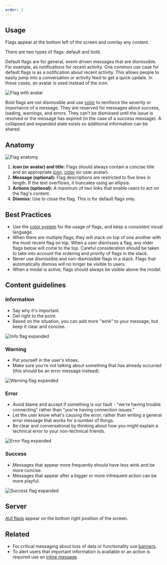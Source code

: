 ```yaml
---
order: 2
---
```


## Usage

Flags appear at the bottom left of the screen and overlay any content.

There are two types of flags: default and bold.

Default flags are for general, event-driven messages that are dismissible. For example, as notifications for recent activity. One common use case for default flags is as a notification about recent activity. This allows people to easily jump into a conversation or activity feed to get a quick update. In these cases, an avatar is used instead of the icon.

![Flag with avatar](../images/flag-avatar-attachment.png)

Bold flags are not dismissible and use [color](/foundations/color) to reinforce the severity or importance of a message. They are reserved for messages about success, loading, warnings, and errors. They can't be dismissed until the issue is resolved or the message has expired (in the case of a success message). A collapsed and expanded state exists so additional information can be shared.

## Anatomy

![Flag anatomy](../images/flag-anatomy.png)

1. **Icon (or avatar) and title:** Flags should always contain a concise title and an appropriate [icon](/foundations/iconography), [color](/foundations/color) (or user avatar).
2. **Message (optional):** Flag descriptions are restricted to five lines in length. If the text overflows, it truncates using an ellipsis.
3. **Actions (optional):** A maximum of two links that enable users to act on the flag's content.
4. **Dismiss:** Use to close the flag. This is for default flags only.

## Best Practices

- Use the [color system](/foundations/color) for the usage of flags, and keep a consistent visual language.
- When there are multiple flags, they will stack on top of one another with the most recent flag on top. When a user dismisses a flag, any older flags below will come to the top. Careful consideration should be taken to take into account the ordering and priority of flags in the stack.
- Never use dismissible and non-dismissible flags in a stack. Flags that automatically dismiss will no longer be visible to users.
- When a modal is active, flags should always be visible above the modal.

## Content guidelines

### Information

- Say why it's important.
- Get right to the point.
- Based on the situation, you can add more "wink" to your message, but keep it clear and concise.

![Info flag expanded](../images/flag-bold-info-expanded.png)

### Warning

- Put yourself in the user's shoes.
- Make sure you're not talking about something that has already occurred (this should be an error message instead).

![Warning flag expanded](../images/flag-bold-warning-expanded.png)

### Error

- Avoid blame and accept if something is our fault - "we're having trouble connecting" rather than "you're having connection issues."
- Let the user know what's causing the error, rather than writing a general error message that works for a number of things.
- Be clear and conversational by thinking about how you might explain a technical error to your non-technical friends.

![Error flag expanded](../images/flag-bold-error-expanded.png)

### Success

- Messages that appear more frequently should have less wink and be more concise.
- Messages that appear after a bigger or more infrequent action can be more playful.

![Success flag expanded](../images/flag-bold-success-expanded.png)

## Server

[AUI flags](https://docs.atlassian.com/aui/latest/docs/flag.html) appear on the bottom right position of the screen.

## Related

- For critical messaging about loss of data or functionality use [banners](/components/banner).
- To alert users that important information is available or an action is required use an [inline message](/components/inline-message).
